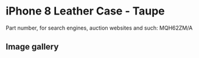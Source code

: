 # iPhone 8 Leather Case - Taupe

Part number, for search engines, auction websites and such: MQH62ZM/A

## Image gallery

<div style={{ width: "768px" }}>
  <GalleryComponent
    images={[
      {
        original: "/everysource/MQH62",
        thumbnail: "/everypreview/MQH62",
      },
      {
        original: "/everysource/MQH62_AV1_GOLD",
        thumbnail: "/everypreview/MQH62_AV1_GOLD",
      },
      {
        original: "/everysource/MQH62_AV1_SILVER",
        thumbnail: "/everypreview/MQH62_AV1_SILVER",
      },
      {
        original: "/everysource/MQH62_AV1_SPACE_GRAY",
        thumbnail: "/everypreview/MQH62_AV1_SPACE_GRAY",
      },
      {
        original: "/everysource/MQH62_AV2",
        thumbnail: "/everypreview/MQH62_AV2",
      }
    ]}
  />
</div>